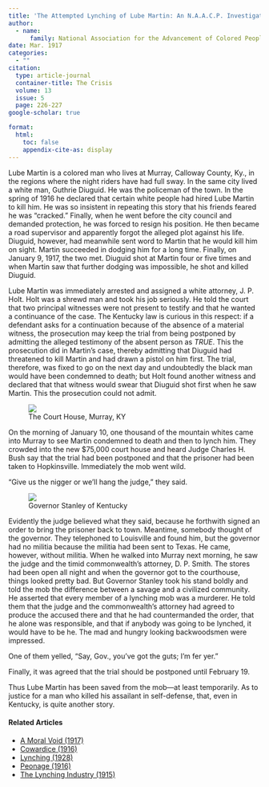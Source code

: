 ```yaml
---
title: 'The Attempted Lynching of Lube Martin: An N.A.A.C.P. Investigation'
author:
  - name:
      family: National Association for the Advancement of Colored People
date: Mar. 1917
categories: 
  - ""
citation: 
  type: article-journal
  container-title: The Crisis
  volume: 13
  issue: 5
  page: 226-227
google-scholar: true

format:
  html:
    toc: false
    appendix-cite-as: display
---
```



Lube Martin is a colored man who lives at Murray, Calloway County, Ky., in the regions where the night riders have had full sway. In the same city lived a white man, Guthrie Diuguid. He was the policeman of the town. In the spring of 1916 he declared that certain white people had hired Lube Martin to kill him. He was so insistent in repeating this story that his friends feared he was "cracked." Finally, when he went before the city council and demanded protection, he was forced to resign his position. He then became a road supervisor and apparently forgot the alleged plot against his life. Diuguid, however, had meanwhile sent word to Martin that he would kill him on sight. Martin succeeded in dodging him for a long time. Finally, on January 9, 1917, the two met. Diuguid shot at Martin four or five times and when Martin saw that further dodging was impossible, he shot and killed Diuguid.

Lube Martin was immediately arrested and assigned a white attorney, J. P. Holt. Holt was a shrewd man and took his job seriously. He told the court that two principal witnesses were not present to testify and that he wanted a continuance of the case. The Kentucky law is curious in this respect: if a defendant asks for a continuation because of the absence of a material witness, the prosecution may keep the trial from being postponed by admitting the alleged testimony of the absent person as *TRUE*. This the prosecution did in Martin's case, thereby admitting that Diuguid had threatened to kill Martin and had drawn a pistol on him first. The trial, therefore, was fixed to go on the next day and undoubtedly the black man would have been condemned to death; but Holt found another witness and declared that that witness would swear that Diuguid shot first when he saw Martin. This the prosecution could not admit.

<figure class="figure right">
![](images/court_house.png)
<figcaption>The Court House, Murray, KY</figcaption>
</figure>

On the morning of January 10, one thousand of the mountain whites came into Murray to see Martin condemned to death and then to lynch him. They crowded into the new $75,000 court house and heard Judge Charles H. Bush say that the trial had been postponed and that the prisoner had been taken to Hopkinsville. Immediately the mob went wild.

"Give us the nigger or we'll hang the judge," they said.

<figure class="figure left">
![](images/stanley.png)
<figcaption>Governor Stanley of Kentucky</figcaption>
</figure>


Evidently the judge believed what they  said, because he forthwith signed an order to bring the prisoner back to town. Meantime, somebody thought of the governor. They telephoned to Louisville and found him, but the governor had no militia because the militia had been sent to Texas. He came, however, without militia. When he walked into Murray next morning, he saw the judge and the timid commonwealth's attorney, D. P. Smith. The stores had been open all night and when the governor got to the courthouse, things looked pretty bad. But Governor Stanley took his stand boldly and told the mob the difference between a savage and a civilized community. He asserted that every member of a lynching mob was a murderer. He told them that the judge and the commonwealth's attorney had agreed to produce the accused there and that he had countermanded the order, that he alone was responsible, and that if anybody was going to be lynched, it would have to be he. The mad and hungry looking backwoodsmen were impressed.

One of them yelled, "Say, Gov., you've got the guts; I'm fer yer."

Finally, it was agreed that the trial should be postponed until February 19.

Thus Lube Martin has been saved from the mob---at least temporarily. As to justice for a man who killed his assailant in self-defense, that, even in Kentucky, is quite another story.

<!-- Similar articles start here -->
<div  class="clear-wrap"></div>

#### Related Articles

* [A Moral Void (1917)](/Volumes/14/01/moral_void.html)
* [Cowardice (1916)](/Volumes/12/06/cowardice.html)
* [Lynching (1928)](/Volumes/35/09/lynching.html)
* [Peonage (1916)](/Volumes/11/06/peonage.html)
* [The Lynching Industry (1915)](/Volumes/09/04/lynching_industry.html)

<!-- Similar articles end here -->